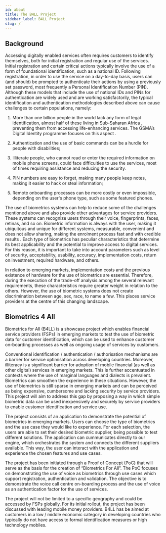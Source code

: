 ```yaml
---
id: about
title: The B4LL Project
sidebar_label: B4LL Project
slug: /
---
```


## Background

Accessing digitally enabled services often requires customers to identify
themselves, both for initial registration and regular use of the services.
Initial registration and certain critical actions typically involve the use of a
form of foundational identification, such as a national ID. Following
registration, in order to use the service on a day-to-day basis, users can (and
should) be prompted to authenticate their actions by using a previously set
password, most frequently a Personal Identification Number (PIN). Although these
models that include the use of national IDs and PINs for authentication are
widely used and are working satisfactorily, the typical identification and
authentication methodologies described above can cause challenges to certain
populations, namely:

1. More than one billion people in the world lack any form of legal
   identification, almost half of these living in Sub-Saharan Africa ,
   preventing them from accessing life-enhancing services. The GSMA’s Digital
   Identity programme focuses on this aspect .

2. Authentication and the use of basic commands can be a hurdle for people with
   disabilities;

3. Illiterate people, who cannot read or enter the required information on
   mobile phone screens, could face difficulties to use the services, most of
   times requiring assistance and reducing the security.

4. PIN numbers are easy to forget, making many people keep notes, making it
   easier to hack or steal information;

5. Remote onboarding processes can be more costly or even impossible, depending
   on the user's phone type, such as some featured phones.

The use of biometrics systems can help to reduce some of the challenges
mentioned above and also provide other advantages for service providers. These
systems can recognize users through their voice, fingerprints, faces, retinas,
and so on. Biometric information is always with the user, making it ubiquitous
and unique for different systems, measurable, convenient and does not allow
sharing, making the enrolment process fast and with credible results . Each type
of biometrics has peculiar characteristics that determine its best applicability
and the potential to improve access to digital services. For this reason, it is
important to take into account parameters such as level of security,
acceptability, usability, accuracy, implementation costs, return on investment,
required hardware, and others.

In relation to emerging markets, implementation costs and the previous existence
of hardware for the use of biometrics are essential. Therefore, during the
execution of the trade-off analysis among the several relevant requirements,
these characteristics require greater weight in relation to the others. However,
the use of biometric systems does not create discrimination between age, sex,
race, to name a few. This places service providers at the centre of this
changing landscape.

## Biometrics 4 All

Biometrics for All (B4LL) is a showcase project which enables financial service
providers (FSPs) in emerging markets to test the use of biometric data for
customer identification, which can be used to enhance customer on-boarding
processes as well as ongoing usage of services by customers.

Conventional identification / authentication / authorisation mechanisms are a
barrier for service optimisation across developing countries. Moreover,
illiteracy is a significant barrier for adoption of mobile financial (as well as
other digital) services in emerging markets. This is further accentuated in
contexts where the use of marginal languages and dialects is prevalent.
Biometrics can smoothen the experience in these situations. However, the use of
biometrics is still sparse in emerging markets and can be perceived as being
expensive, cumbersome and lacking security by service providers. This project
will aim to address this gap by proposing a way in which simple biometric data
can be used inexpensively and securely by service providers to enable customer
identification and service use.

The project consists of an application to demonstrate the potential of
biometrics in emerging markets. Users can choose the type of biometrics and the
use case they would like to experience. For each selection, the users are able
to set their desired biometric supplier, being possible to test different
solutions. The application can cummunicates directly to our engine, which
orchestrates the system and connects the different suppliers available. This
way, the user can interact with the application and experience the chosen
features and use cases.

The project has been initiated through a Proof of Concept (PoC) that will serve
as the basis for the creation of “Biometrics For All”. The PoC focuses on
demonstrating the use of voice as biometrics through use cases which support
registration, authentication and validation. The objective is to demonstrate the
voice call centre on-boarding process and the use of voice as an authentication
factor for the use of services.

The project will not be limited to a specific geography and could be accessed by
FSPs globally. For its initial rollout, the project has been discussed with
leading mobile money providers. B4LL has be aimed at customers in a low / middle
economic category in developing countries who typically do not have access to
formal identification measures or high technology mobiles.
